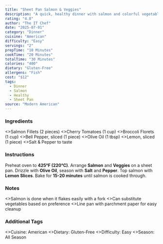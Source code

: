 ```yaml
---
title: "Sheet Pan Salmon & Veggies"
description: "A quick, healthy dinner with salmon and colorful vegetables."
rating: "4.8"
author: "The IT Chef"
date: "2025-07-01"
category: "Dinner"
cuisine: "American"
difficulty: "Easy"
servings: "2"
prepTime: "10 Minutes"
cookTime: "20 Minutes"
totalTime: "30 Minutes"
calories: "400"
dietary: "Gluten-Free"
allergens: "Fish"
cost: "$12"
tags:
  - Dinner
  - Salmon
  - Healthy
  - Sheet Pan
source: "Modern American"
---
```

### Ingredients

<RecipeIngredients>
  <>Salmon Fillets (2 pieces)</>
  <>Cherry Tomatoes (1 cup)</>
  <>Broccoli Florets (1 cup)</>
  <>Bell Pepper, sliced (1 piece)</>
  <>Olive Oil (1 tbsp)</>
  <>Lemon, sliced (1 piece)</>
  <>Salt & Pepper to taste</>
</RecipeIngredients>

### Instructions

<RecipeInstructions>
  <RecipeInstructionsSection title="Prepare Sheet Pan">
    <RecipeInstructionsStep>
      Preheat oven to <strong>425°F (220°C)</strong>.
    </RecipeInstructionsStep>
    <RecipeInstructionsStep>
      Arrange <strong>Salmon</strong> and <strong>Veggies</strong> on a sheet pan.
    </RecipeInstructionsStep>
    <RecipeInstructionsStep>
      Drizzle with <strong>Olive Oil</strong>, season with <strong>Salt</strong> and <strong>Pepper</strong>.
    </RecipeInstructionsStep>
    <RecipeInstructionsStep>
      Top salmon with <strong>Lemon Slices</strong>.
    </RecipeInstructionsStep>
    <RecipeInstructionsStep>
      Bake for <strong>15-20 minutes</strong> until salmon is cooked through.
    </RecipeInstructionsStep>
  </RecipeInstructionsSection>
</RecipeInstructions>

### Notes

<RecipeNotes>
  <>Salmon is done when it flakes easily with a fork</>
  <>Can substitute vegetables based on preference</>
  <>Line pan with parchment paper for easy cleanup</>
</RecipeNotes>

### Additional Tags

<RecipeTags>
  <>Cuisine: American</>
  <>Dietary: Gluten-Free</>
  <>Difficulty: Easy</>
  <>Season: All Season</>
</RecipeTags>
